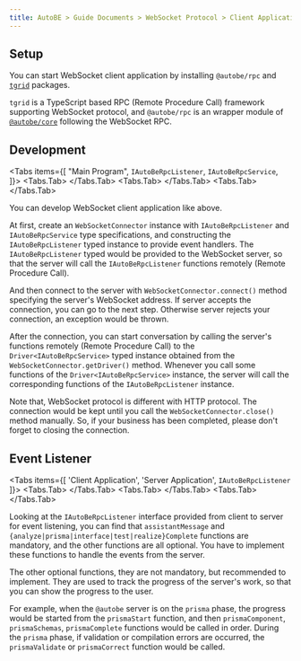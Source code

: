 ```yaml
---
title: AutoBE > Guide Documents > WebSocket Protocol > Client Application
---
```



## Setup

<AutoBeRpcClientSetupSnippet />

You can start WebSocket client application by installing `@autobe/rpc` and [`tgrid`](https://tgrid.com) packages.

`tgrid` is a TypeScript based RPC (Remote Procedure Call) framework supporting WebSocket protocol, and `@autobe/rpc` is an wrapper module of [`@autobe/core`](/docs/core) following the WebSocket RPC.

## Development

<Tabs items={[
  "Main Program", 
  <code>IAutoBeRpcListener</code>,
  <code>IAutoBeRpcService</code>,
]}>
  <Tabs.Tab>
    <LocalSource
      path="internals/website-examples/src/websocket/client/main.ts"
      filename="client/main.ts"
      showLineNumbers />
  </Tabs.Tab>
  <Tabs.Tab>
    <LocalSource
      path="packages/interface/src/rpc/IAutoBeRpcService.ts"
      filename="@autobe/interface/IAutoBeRpcService"
      showLineNumbers />
  </Tabs.Tab>
  <Tabs.Tab>
    <LocalSource
      path="packages/interface/src/rpc/IAutoBeRpcListener.ts"
      filename="@autobe/interface/IAutoBeRpcListener"
      showLineNumbers />
  </Tabs.Tab>
</Tabs>

You can develop WebSocket client application like above.

At first, create an `WebSocketConnector` instance with `IAutoBeRpcListener` and `IAutoBeRpcService` type specifications, and constructing the `IAutoBeRpcListener` typed instance to provide event handlers. The `IAutoBeRpcListener` typed would be provided to the WebSocket server, so that the server will call the `IAutoBeRpcListener` functions remotely (Remote Procedure Call).

And then connect to the server with `WebSocketConnector.connect()` method specifying the server's WebSocket address. If server accepts the connection, you can go to the next step. Otherwise server rejects your connection, an exception would be thrown.

After the connection, you can start conversation by calling the server's functions remotely (Remote Procedure Call) to the `Driver<IAutoBeRpcService>` typed instance obtained from the `WebSocketConnector.getDriver()` method. Whenever you call some functions of the `Driver<IAutoBeRpcService>` instance, the server will call the corresponding functions of the `IAutoBeRpcListener` instance.

Note that, WebSocket protocol is different with HTTP protocol. The connection would be kept until you call the `WebSocketConnector.close()` method manually. So, if your business has been completed, please don't forget to closing the connection.

## Event Listener
<Tabs items={[
  'Client Application', 
  'Server Application',
  <code>IAutoBeRpcListener</code>
]}>
  <Tabs.Tab>
    <LocalSource
      path="internals/website-examples/src/websocket/client/main.ts"
      filename="client/main.ts"
      showLineNumbers />
  </Tabs.Tab>
  <Tabs.Tab>
    <LocalSource
      path="internals/website-examples/src/websocket/nodejs/main.ts"
      filename="nodejs/main.ts"
      showLineNumbers />
  </Tabs.Tab>
  <Tabs.Tab>
    <RemoteSource
      url="https://raw.githubusercontent.com/wrtnlabs/autobe/refs/heads/main/packages/interface/src/rpc/IAutoBeRpcListener.ts"
      filename="@autobe/rpc/IAutoBeRpcListener"
      showLineNumbers />
  </Tabs.Tab>
</Tabs>

Looking at the `IAutoBeRpcListener` interface provided from client to server for event listening, you can find that `assistantMessage` and `{analyze|prisma|interface|test|realize}Complete` functions are mandatory, and the other functions are all optional. You have to implement these functions to handle the events from the server.

The other optional functions, they are not mandatory, but recommended to implement. They are used to track the progress of the server's work, so that you can show the progress to the user.

For example, when the `@autobe` server is on the `prisma` phase, the progress would be started from the `prismaStart` function, and then `prismaComponent`, `prismaSchemas`, `prismaComplete` functions would be called in order. During the `prisma` phase, if validation or compilation errors are occurred, the `prismaValidate` or `prismaCorrect` function would be called.